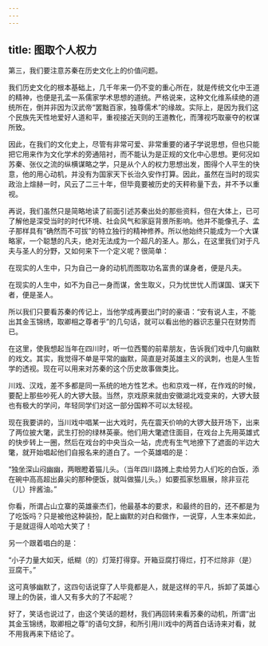```yaml
---
---
---
```

title: 图取个人权力
---




第三，我们要注意苏秦在历史文化上的价值问题。

我们历史文化的根本基础上，几千年来一仍不变的重心所在，就是传统文化中王道的精神，也便是孔孟一系儒家学术思想的道统。严格说来，这种文化维系续绝的道统所在，倒并非因为汉武帝“罢黜百家，独尊儒术”的缘故。实际上，是因为我们这个民族先天性地爱好人道和平，重视接近天则的王道教化，而薄视巧取豪夺的权谋所致。

因此，在我们的文化史上，尽管有非常可爱、非常重要的诸子学说思想，但也只能把它用来作为文化学术的旁通陪衬，而不能认为是正规的文化中心思想。更何况如苏秦、张仪之流的纵横谋略之学，只是从个人的权力思想出发，图得个人平生的快意，他的用心动机，并没有为国家天下长治久安作打算。因此，虽然在当时的现实政治上煊赫一时，风云了二三十年，但毕竟要被历史的天秤称量下去，并不予以重视。

再说，我们虽然只是简略地读了前面引述苏秦出处的那些资料，但在大体上，已可了解他是深受当时的时代环境、社会风气和家庭背景所影响。他并不能像孔子、孟子那样具有“确然而不可拔”的特立独行的精神修养。所以他始终只能成为一个大谋略家，一个聪慧的凡夫，绝对无法成为一个超凡的圣人。那么，在这里我们对于凡夫与圣人的分野，又如何来下一个定义呢？很简单：

在现实的人生中，只为自己一身的动机而图取功名富贵的谋身者，便是凡夫。

在现实的人生中，如不为自己一身而谋，舍生取义，只为忧世忧人而谋国、谋天下者，便是圣人。

所以我们只要看苏秦的传记上，当他学成再要出门时的豪语：“安有说人主，不能出其金玉锦绣，取卿相之尊者乎”的几句话，就可以看出他的器识志量只在财势而已。

在这里，使我想起当年在四川时，听一位西蜀的前辈朋友，告诉我们戏中几句幽默的戏文。其实，我觉得不单是平常的幽默，简直是对英雄主义的讽刺，也是人生哲学的透视。现在可以用来对苏秦的这个历史故事做类比。

川戏、汉戏，差不多都是同一系统的地方性艺术。也和京戏一样，在作戏的时候，要配上那些吵死人的大锣大鼓。当然，京戏原来就由安徽湖北戏变来的，大锣大鼓也有极大的学问，年轻同学们对这一部分国粹不可以太轻视。

现在我要讲的，当川戏中唱某一出大戏时，先在震天价响的大锣大鼓开场下，出来了两位披大氅，武生打扮的绿林英豪。他们用大氅遮住面目，在戏台上先用英雄式的快步转上一圈，然后在戏台的中央当众一站，虎虎有生气地撩下了遮面的半边大氅，就开始唱起他们自报名来的道白了。一个英雄唱的是：

“独坐深山闷幽幽，两眼瞪着猫儿头。（当年四川路摊上卖给劳力人们吃的白饭，添在碗中高高超出鼻尖的那种便饭，就叫做猫儿头。）如要孤家愁眉展，除非豆花（儿）拌酱油。”

你看，所谓占山立寨的英雄豪杰们，他最基本的要求，和最终的目的，还不都是为了吃饭吗？只是被他这种装扮，配上幽默的对白和做作，一说穿，人生本来如此，于是就逗得人哈哈大笑了！

另一个跟着唱白的是：

“小子力量大如天，纸糊（的）灯笼打得穿。开箱豆腐打得烂，打不烂除非（是）豆腐干。”

这可真够幽默了，这四句话说穿了人毕竟都是人，就是这样的平凡，拆卸了英雄心理上的伪装，谁人又有多大的了不起呢？

好了，笑话也说过了，由这个笑话的题材，我们再回转来看苏秦的动机，所谓“出其金玉锦绣，取卿相之尊”的语句文辞，和所引用川戏中的两首白话诗来对看，就不用我再来下结论了。